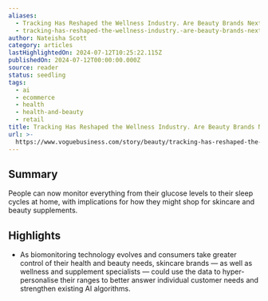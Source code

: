 ```yaml
---
aliases:
  - Tracking Has Reshaped the Wellness Industry. Are Beauty Brands Next?
  - tracking-has-reshaped-the-wellness-industry.-are-beauty-brands-next
author: Nateisha Scott
category: articles
lastHighlightedOn: 2024-07-12T10:25:22.115Z
publishedOn: 2024-07-12T00:00:00.000Z
source: reader
status: seedling
tags:
  - ai
  - ecommerce
  - health
  - health-and-beauty
  - retail
title: Tracking Has Reshaped the Wellness Industry. Are Beauty Brands Next?
url: >-
  https://www.voguebusiness.com/story/beauty/tracking-has-reshaped-the-wellness-industry-are-beauty-brands-next?uID=58ba29f6592c24ef0bdefa76114a43982a806c17a289ed758a3b0794fe834435&utm_campaign=VB_BeautyEdit_MEMBER_120724_&utm_source=newsletter&utm_brand=vb&utm_mailing=VB_BeautyEdit_MEMBER_120724_&utm_medium=email&utm_term=VB_PaidBeauty
---
```

## Summary

People can now monitor everything from their glucose levels to their sleep cycles at home, with implications for how they might shop for skincare and beauty supplements.

## Highlights

- As biomonitoring technology evolves and consumers take greater control of their health and beauty needs, skincare brands — as well as wellness and supplement specialists — could use the data to hyper-personalise their ranges to better answer individual customer needs and strengthen existing AI algorithms.

